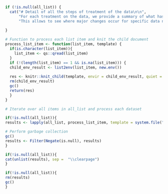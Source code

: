 ```r

if (!is.null(all_list)) {
  cat("# Detail of all the steps of treatment of the data\n\n",
      "For each treatment on the data, we provide a summary of what has been added, removed or transformed. ",
      "This allows to see where major changes occur for specific data needs.\n\n")
  
}

```


```r

# Function to process each list item and knit the child document
process_list_item <- function(list_item, template) {
  if(is.character(list_item)){
    list_item <- qs::qread(list_item)
  }
  if (!(length(list_item) == 1 && is.na(list_item))) {
  child_env_result <- list2env(list_item, new.env())
  
  res <- knitr::knit_child(template, envir = child_env_result, quiet = TRUE)
  rm(child_env_result)
  gc()
  return(res)
  }
}

# Iterate over all items in all_list and process each dataset

if(!is.null(all_list)){
results <- lapply(all_list, process_list_item, template = system.file("rmd/comparison.Rmd", package = "CWP.dataset"))

# Perform garbage collection
gc()
results <- Filter(Negate(is.null), results)
}

```


```r

if(!is.null(all_list)){
cat(unlist(results), sep =  "\\clearpage")
}

```

```r

if(!is.null(all_list)){
rm(results)
gc()
}

```
